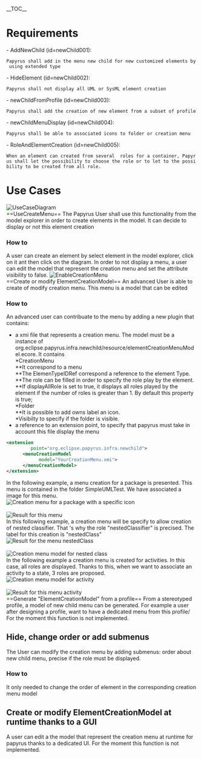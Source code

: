 __TOC__

=Requirements=
- AddNewChild (id=newChild001): 
 Papyrus shall add in the menu new child for new customized elements by using extended type
- HideElement (id=newChild002): 
 Papyrus shall not display all UML or SysML element creation
- newChildFromProfile (id=newChild003): 
 Papyrus shall add the creation of new element from a subset of profile
- newChildMenuDisplay (id=newChild004): 
 Papyrus shall be able to associated icons to folder or creation menu
- RoleAndElementCreation (id=newChild005): 
 When an element can created from several  roles for a container, Papyrus shall let the possibility to choose the role or to let to the possibility to be created from all role.
=Use Cases=
[[Image:UseCaseDiagram.png|UseCaseDiagram]]<br>
==UseCreateMenu==
The Papyrus User shall use this functionality from the model explorer in order to create elements in the model. It can decide to display or not this element creation
===How to===
A user can create an element by  select element in the model explorer, click on it ant then click on the diagram.
In order to not display a menu,  a user can edit the model that represent the creation menu and set the attribute visibility to false. 
[[Image:EnableCreationMenu.png|EnableCreationMenu]]<br>
==Create or modify ElementCreationModel==
An advanced User is able to create of modify creation menu. This menu is a model that can be edited 
===How to===
An advanced user can contribuate to the menu by adding a new plugin that contains:
*a xmi file that represents a creation menu. The model must be a instance of org.eclipse.papyrus.infra.newchild/resource/elementCreationMenuModel.ecore. It contains<br>
**CreationMenu<br>
***It correspond to a menu<br>
***The ElemenTypeIDRef correspond a reference to the element Type.<br>
***The role can be filled in order to specify the role play by the element.<br>
***If displayAllRole is set to true, it displays all roles played by the element if the number of roles is greater than 1. By default this property is true;<br>
**Folder<br>
***It is possible to add owns label an icon.<br>
**Visibilty to specify if the folder is visible.<br>
*a reference to an extension point, to specify that papyrus must take in account this file display the menu<br>

<source lang="xml">
<extension
         point="org.eclipse.papyrus.infra.newchild">
      <menuCreationModel
            model="YourCreationMenu.xmi">
      </menuCreationModel>
</extension>
</source>

In the following example, a menu creation for a package is presented. This menu is contained in the folder SimpleUMLTest. We have associated a image for this menu.
<br>[[Image:PackageWithIconO.png|Creation menu for a package with a specific icon]]<br>
<br>[[Image:PackageWithIconOIllustration.png|Result for this menu]]<br>

In this following example, a creation menu will be specify  to allow creation of nested classifier. That 's why the role "nestedClassifier" is precised. The label for this creation is "nestedClass"
<br>[[Image:NestedClassifierIllustration.png|Result for the menu nestedClass]]<br>
<br>[[Image:NestedClassifier.png|Creation menu model for nested class]]<br>

In the following example a creation menu is created for activities. In this case, all roles are displayed. Thanks to this, when we want to associate an activity to a state, 3 roles are proposed. 
<br>[[Image:AllPossibleActivities.png|Creation menu model for activity]]<br>
<br>[[Image:AllPossibleActivitiesIllustration.png|Result for this menu activity]]<br>
==Generate "ElementCreationModel" from a profile==
From a stereotyped profile, a model of new child menu can be generated.
For example a user after designing a profile, want to have a dedicated menu  from this profile/
For the moment this function is not implemented.
==Hide, change order or add submenus==
The User can modify the creation menu by adding submenus: order about new child menu, precise if the role must be displayed.
===How to===
It only needed to change the order of element in the corresponding creation menu model

==Create or modify ElementCreationModel at runtime thanks to a GUI==
A user  can edit a the model that represent the creation menu  at runtime for papyrus thanks to a dedicated UI.
For the moment this function is not implemented.
